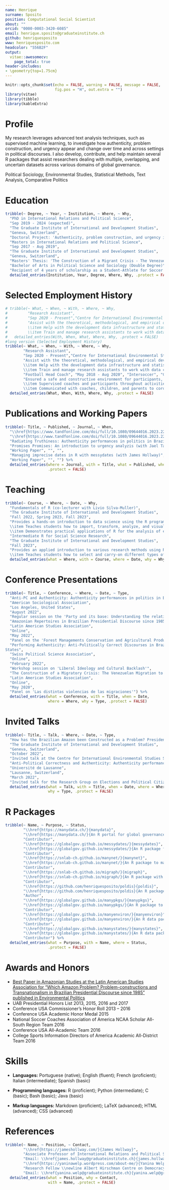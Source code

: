 ```yaml
---
name: Henrique
surname: Sposito
position: Computational Social Scientist
about: ""
orcid: "0000-0003-3420-6085"
email: henrique.sposito@graduateinstitute.ch
github: henriquesposito
www: henriquesposito.com
headcolor: "556B2F"
output:
  vitae::awesomecv:
    page_total: true
header-includes:
- \geometry{top=1.75cm}
---
```


```r
knitr::opts_chunk$set(echo = FALSE, warning = FALSE, message = FALSE,
                      fig.pos = "H", out.extra = "")
library(vitae)
library(tibble)
library(kableExtra)
```

# Profile

My research leverages advanced text analysis techniques, such as supervised machine learning, to investigate how authenticity, problem construction, and urgency appear and change over time and across settings in political discourses. I also develop, contribute, and help maintain several R packages that assist researchers dealing with multiple, overlapping, and uncertain datasets across various domains of global governance.

\textbf{Interests:} Political Sociology, Environmental Studies, Statistical Methods, Text Analysis, Comparative Politics

# Education

```r
tribble(~ Degree, ~ Year, ~ Institution, ~ Where, ~ Why,
  "PhD in International Relations and Political Science",
  "Sep 2019 - 2024 (expected)",
  "The Graduate Institute of International and Development Studies", 
  "Geneva, Switzerland",
  "Doctoral Project: 'Authenticity, problem construction, and urgency in political discourses' \\\\ Supervised by Dr. James Hollway and Dr. Yanina Welp",
  "Masters in International Relations and Political Science",
  "Sep 2017 - Aug 2019",
  "The Graduate Institute of International and Development Studies",
  "Geneva, Switzerland",
  "Masters' Thesis: 'The Construction of a Migrant Crisis - The Venezuelan Migration to Brazil' \\\\ Supervised by Dr. Melanie Kolbe and Dr. Graziella Moraes Silva",
  "Bachelor of Arts in Political Science and Sociology (Double Degree)", "Jan 2013 - Jun 2017", "University of Alabama at Birmingham", "Birmingham, United States",
  "Recipient of 4 years of scholarship as a Student-Athlete for Soccer in a NCAA Division 1 University") %>% 
  detailed_entries(Institution, Year, Degree, Where, Why, .protect = FALSE)
```

# Selected Employment History

```r
# tribble(~ What, ~ When, ~ With, ~ Where, ~ Why,
#         "Research Assistant",
#         "Sep 2020 - Present","Centre for International Environmental Studies", "Geneva, Switzerland",
#         "Assist with the theoretical, methodological, and empirical developments in data and analysis for across various domains of global governance in the 'PANARCHIC: Power and Networks and the Rate of Change in Institutional Complexes' project funded by the Swiss National Science Foundation
#         \\item Help with the development data infrastructure and statistical methods in R, offered as an emsemble of R packages, for the gathering, consolidating, and analyzing global governance data
#         \\item Train and manage research assistants to work with data colletion, R package development, GitHub branching, website design, and among other programmatic issues related to the project") %>%
#   detailed_entries(With, When, What, Where, Why, .protect = FALSE)
#long version (Selected Employment History)
tribble(~ What, ~ When, ~ With, ~ Where, ~ Why,
        "Research Assistant",
        "Sep 2020 - Present","Centre for International Environmental Studies", "Geneva, Switzerland",
        "Assist with the theoretical, methodological, and empirical developments in data and analysis for across various domains of global governance in the 'PANARCHIC: Power and Networks and the Rate of Change in Institutional Complexes' project funded by the Swiss National Science Foundation
        \\item Help with the development data infrastructure and statistical methods in R, offered as an emsemble of R packages, for the gathering, consolidating, and analyzing global governance data
        \\item Train and manage research assistants to work with data colletion, R package development, GitHub branching, website design, and among other programmatic issues related to the project",
        "Football Head Coach", "May 2018 - Aug 2020", "Intersoccer", "Geneva, Switzerland",
        "Ensured a safe and constructive environment for participants, coaches, and parents while promoting the benefits of sports
        \\item Supervised coaches and participants throughout activities to ensure their safety
        \\item Communicated with coaches, children, and parents to cordinate and solve logistical issues related to transportation, venue organization, and delivery of supplies, as well as any medical emergencies and other unexpected events that arose") %>%
  detailed_entries(What, When, With, Where, Why, .protect = FALSE)
```

# Publications and Working Papers

```r
tribble(~ Title, ~ Published, ~ Journal, ~ When,
  "\\href{https://www.tandfonline.com/doi/full/10.1080/09644016.2023.2220639}{Which Amazon Problem? Problem-constructions and Transnationalism in Brazilian Presidential Discourse since 1985 (with Livio Silva-Muller)}",
  "\\href{https://www.tandfonline.com/doi/full/10.1080/09644016.2023.2220639}{DOI: 10.1080/09644016.2023.2220639}", "Environmental Politics", "June 2023",
  "Radiating Truthiness: Authenticity performances in politics in Brazil and the United States", "Forthcoming in Political Studies", "", "",
  "Promises Promises: An introduction to urgency analyzis (with Jael Tan and James Hollway)",
  "Working Paper", "", "",
  "Managing imprecise dates in R with messydates (with James Hollway)",
  "Working Paper", "", "") %>% 
  detailed_entries(where = Journal, with = Title, what = Published, when = When,
                   .protect = FALSE)
```

# Teaching

```r
tribble(~ Course, ~ Where, ~ Date, ~ Why, 
  "Fundamentals of R (co-lecturer with Livio Silva-Muller)",
  "The Graduate Institute of International and Development Studies",
  "Fall 2022, Spring 2023, Fall 2023",
  "Provides a hands-on introduction to data science using the R programming language and software
  \\item Teaches students how to import, transform, analyze, and visualize various types of data in R
  \\item Demonstrates practical applications of R for the analysis of environment, finance, and conflict data",
  "Intermediate R for Social Science Research",
  "The Graduate Institute of International and Development Studies",
  "Fall 2023",
  "Provides an applied introduction to various research methods using R
  \\item Teaches students how to select and carry-on different types of statistical modeling; how to work with unsupervised approaches for text analysis; and how to analyze and visualize survey data") %>% 
  detailed_entries(what = Where, with = Course, where = Date, why = Why, .protect = FALSE)
```

# Conference Presentations

```r
tribble(~ Title, ~ Conference, ~ Where, ~ Date, ~ Type,
  "Anti-PC and Authenticity: Authenticity performances in politics in Brazil and the United States",
  "American Sociological Association",
  "Los Angeles, United States",
  "August 2022",
  "Regular session on the 'Party and its base: Understanding the relationship between political professionals and their audiences'",
  "Amazonian Repertoires in Brazilian Presidential Discourse since 1985",
  "Latin American Studies Association",
  "Online",
  "May 2022",
  "Panel on the 'Forest Managements Conservation and Agricultural Production'",
  "Performing Authenticity: Anti-Politically Correct Discourses in Brazil and the United
States",
  "Swiss Political Science Association",
  "Online",
  "February 2022",
  "Workshop session on 'Liberal Ideology and Cultural Backlash'",
  "The Construction of a Migratory Crisis: The Venezuelan Migration to Brazil",
  "Latin American Studies Association",
  "Online",
  "May 2020",
  "Panel on 'Las distintas violencias de las migraciones'") %>%
  detailed_entries(what = Conference, with = Title, when = Date,
                   where = Where, why = Type, .protect = FALSE)
```

# Invited Talks

```r
tribble(~ Title, ~ Talk, ~ Where, ~ Date, ~ Type,
  "How has the Brazilian Amazon been Constructed as a Problem? Presidential Speeches and Transnational Politics since 1985",
  "The Graduate Institute of International and Development Studies",
  "Geneva, Switzerland",
  "October 2022",
  "Invited talk at the Centre for International Environmental Studies Seminar",
  "Anti-Political Correctness and Authenticity: Authenticity performances in politics in Brazil and the United States",
  "Université de Lausanne",
  "Lausanne, Switzerland",
  "March 2022",
  "Invited talk for the Research Group on Elections and Political Citizenship") %>%
  detailed_entries(what = Talk, with = Title, when = Date, where = Where,
                   why = Type, .protect = FALSE)
```

# R Packages

```r
tribble(~ Name, ~ Purpose, ~ Status,
        "\\href{https://manydata.ch/}{manydata}",
        "\\href{https://manydata.ch/}{An R portal for global governance data}",
        "Contributor",
        "\\href{https://globalgov.github.io/messydates/}{messydates}",
        "\\href{https://globalgov.github.io/messydates/}{An R package for Extended Date/Time Format}",
        "Contributor",
        "\\href{https://snlab-ch.github.io/manynet/}{manynet}",
        "\\href{https://snlab-ch.github.io/manynet/}{An R package to make, manipulate, and map myriad networks}",
        "Contributor",
        "\\href{https://snlab-ch.github.io/migraph/}{migraph}",
        "\\href{https://snlab-ch.github.io/migraph/}{An R package with tools for multimodal and multilevel network analysis}", 
        "Contributor",
        "\\href{https://github.com/henriquesposito/poldis}{poldis}",
        "\\href{https://github.com/henriquesposito/poldis}{An R package with tools for analyzing political discourses over time}", 
        "Author",
        "\\href{https://globalgov.github.io/manypkgs/}{manypkgs}",
        "\\href{https://globalgov.github.io/manypkgs/}{An R package to support the creation of new many packages}",
        "Contributor",
        "\\href{https://globalgov.github.io/manyenviron/}{manyenviron}",
        "\\href{https://globalgov.github.io/manyenviron/}{An R data package on environmental agreements}",
        "Contributor",
        "\\href{https://globalgov.github.io/manystates/}{manystates}",
        "\\href{https://globalgov.github.io/manystates/}{An R data package on sovereign states}",
        "Contributor") %>%
  detailed_entries(what = Purpose, with = Name, where = Status,
                   .protect = FALSE)
```

# Awards and Honors

- [Best Paper in Amazonian Studies at the Latin American Studies Association for "Which Amazon Problem? Problem-constructions and Transnationalism in Brazilian Presidential Discourse since 1985" published in Environmental Politics](https://lasaweb.org/en/2024-section-awards/)
- UAB Presidential Honors List 2013, 2015, 2016 and 2017
- Conference USA Commissioner's Honor Roll 2013 – 2016
- Conference USA Academic Honor Medal 2015
- National Soccer Coaches Association of America NCAA Scholar All-South Region Team 2016
- Conference USA All-Academic Team 2016
- College Sports Information Directors of America Academic All-District Team 2016

# Skills

<!-- ```{=latex} -->
<!-- \begin{table}[tbh] -->
<!-- \centering -->
<!-- \begin{tabular}{cccll} -->
<!-- \textbf{Languages} & \textbf{Programming languages} & \textbf{Markup languages} & \textit{} & \textit{} \\ -->
<!-- \multicolumn{1}{l}{}   & \multicolumn{1}{l}{}  & \multicolumn{1}{l}{}  &  &  \\ -->
<!-- Portuguese (Native)    & R (Proficient)        & Markdown (Proficient) &  &  \\ -->
<!-- English (Fluent)       & Python (Intermediate) & LaTeX (Advanced)      &  &  \\ -->
<!-- French (Proficient)    & C (Basic)             & HTML (Advanced)       &  &  \\ -->
<!-- Italian (Intermediate) & Bash (Basic)          & CSS (Intermediate)    &  &  \\ -->
<!-- Spanish (Basic)        & Java (Basic)          & XML (Basic)           &  &  \\ -->
<!--                        &                       &                       &  &  -->
<!-- \end{tabular} -->
<!-- \end{table} -->
<!-- ``` -->

- **Languages:** Portuguese (native); English (fluent); French (proficient); Italian (intermediate); Spanish (basic) 

- **Programming languages:** R (proficient); Python (intermediate); C (basic); Bash (basic); Java (basic)

- **Markup languages:** Markdown (proficient); LaTeX (advanced); HTML (advanced); CSS (advanced)

# References

```r
tribble(~ Name, ~ Position, ~ Contact,
        "\\href{https://jameshollway.com/}{James Hollway}", 
        "Associate Professor of International Relations and Political Science \\newline The Graduate Institute of International and Development Studies",
        "Email: \\href{james.hollway@graduateinstitute.ch}{james.hollway@graduateinstitute.ch}",
        "\\href{https://yaninawelp.wordpress.com/about-me/}{Yanina Welp}",
        "Research Fellow \\newline Albert Hirschman Centre on Democracy",
        "Email: \\href{yanina.welp@graduateinstitute.ch}{yanina.welp@graduateinstitute.ch}") %>%
  detailed_entries(what = Position, why = Contact,
                   with = Name, .protect = FALSE)
```

\center{\textit{Additional references available upon request.}}